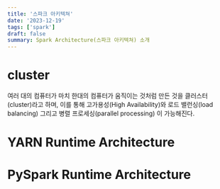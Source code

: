 ```yaml
---
title: '스파크 아키텍쳐'
date: '2023-12-19'
tags: ['spark']
draft: false
summary: Spark Architecture(스파크 아키텍쳐) 소개
---
```


# cluster

여러 대의 컴퓨터가 마치 한대의 컴퓨터가 움직이는 것처럼 만든 것을 클러스터(cluster)라고 하며,
이를 통해 고가용성(High Availability)와 로드 밸런싱(load balancing) 그리고 병렬 프로세싱(parallel processing) 이 가능해진다.

# YARN Runtime Architecture

# PySpark Runtime Architecture
